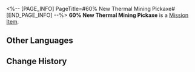 <%-- [PAGE_INFO]
PageTitle=#60% New Thermal Mining Pickaxe#
[END_PAGE_INFO] --%>
{{Item Infobox
|id          = 140180
|image       = Item 60% New Thermal Mining Pickaxe.png{{subst:void|<!--$UPLOAD:<<SpriteOutput/ItemFigures/140021.png>-<Item 60% New Thermal Mining Pickaxe.png>-<Item Icons>>-->}}
|type        = Mission Item
|invCategory = Missions
|rarity      = 3
|effect      = 
|description = A thermal mining pickaxe for Underworld miners. Often on-sold.<br />60% new.
}}
'''60% New Thermal Mining Pickaxe''' is a [[Mission Item]].

==Other Languages==
{{Other Languages
|en   = 60% New Thermal Mining Pickaxe
|zhs  = 六成新的热动力矿镐
|zht  = 六成新的熱動力礦鎬
|ja   = 6割新品の熱動力ツルハシ
|ko   = 수명이 60% 남은 열동력 곡괭이
|es   = Piqueta termodinámica algo usada
|fr   = Pioche thermique à 60&nbsp;% neuve
|ru   = Кирка с тепловым приводом (60% прочности)
|th   = พลั่วขุดพลังกลสภาพใหม่ 60%
|vi   = Máy Khai Khoáng Chạy Bằng Nhiệt Mới 60%
|de   = Thermale Bergbauspitzhacke (Zu 60 % neu)
|id   = Alat Tambang Bertenaga Termal Kondisi 60%
|pt   = Picareta de Mineração Termal 60% Nova
}}

==Change History==
{{Change History|1.0}}